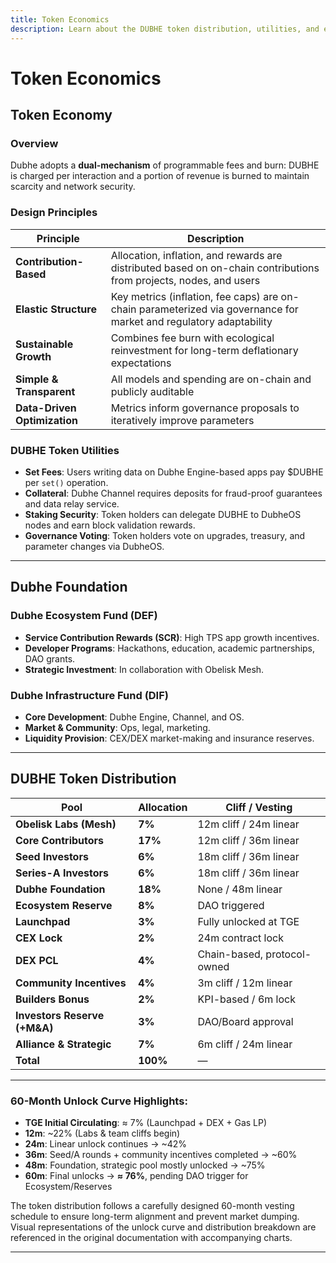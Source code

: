 ```yaml
---
title: Token Economics
description: Learn about the DUBHE token distribution, utilities, and economic mechanisms.
---
```


# Token Economics

## Token Economy

### Overview

Dubhe adopts a **dual-mechanism** of programmable fees and burn: DUBHE is charged per interaction and a portion of revenue is burned to maintain scarcity and network security.

### Design Principles

| Principle                    | Description                                                                                                        |
| ---------------------------- | ------------------------------------------------------------------------------------------------------------------ |
| **Contribution-Based**       | Allocation, inflation, and rewards are distributed based on on-chain contributions from projects, nodes, and users |
| **Elastic Structure**        | Key metrics (inflation, fee caps) are on-chain parameterized via governance for market and regulatory adaptability |
| **Sustainable Growth**       | Combines fee burn with ecological reinvestment for long-term deflationary expectations                             |
| **Simple & Transparent**     | All models and spending are on-chain and publicly auditable                                                        |
| **Data-Driven Optimization** | Metrics inform governance proposals to iteratively improve parameters                                              |

### DUBHE Token Utilities

- **Set Fees**: Users writing data on Dubhe Engine-based apps pay $DUBHE per `set()` operation.
- **Collateral**: Dubhe Channel requires deposits for fraud-proof guarantees and data relay service.
- **Staking Security**: Token holders can delegate DUBHE to DubheOS nodes and earn block validation rewards.
- **Governance Voting**: Token holders vote on upgrades, treasury, and parameter changes via DubheOS.

---

## Dubhe Foundation

### Dubhe Ecosystem Fund (DEF)

- **Service Contribution Rewards (SCR)**: High TPS app growth incentives.
- **Developer Programs**: Hackathons, education, academic partnerships, DAO grants.
- **Strategic Investment**: In collaboration with Obelisk Mesh.

### Dubhe Infrastructure Fund (DIF)

- **Core Development**: Dubhe Engine, Channel, and OS.
- **Market & Community**: Ops, legal, marketing.
- **Liquidity Provision**: CEX/DEX market-making and insurance reserves.

---

## DUBHE Token Distribution

| Pool                         | Allocation | Cliff / Vesting             |
| ---------------------------- | ---------- | --------------------------- |
| **Obelisk Labs (Mesh)**      | **7%**     | 12m cliff / 24m linear      |
| **Core Contributors**        | **17%**    | 12m cliff / 36m linear      |
| **Seed Investors**           | **6%**     | 18m cliff / 36m linear      |
| **Series-A Investors**       | **6%**     | 18m cliff / 36m linear      |
| **Dubhe Foundation**         | **18%**    | None / 48m linear           |
| **Ecosystem Reserve**        | **8%**     | DAO triggered               |
| **Launchpad**                | **3%**     | Fully unlocked at TGE       |
| **CEX Lock**                 | **2%**     | 24m contract lock           |
| **DEX PCL**                  | **4%**     | Chain-based, protocol-owned |
| **Community Incentives**     | **4%**     | 3m cliff / 12m linear       |
| **Builders Bonus**           | **2%**     | KPI-based / 6m lock         |
| **Investors Reserve (+M&A)** | **3%**     | DAO/Board approval          |
| **Alliance & Strategic**     | **7%**     | 6m cliff / 24m linear       |
| **Total**                    | **100%**   | —                           |

---

### 60-Month Unlock Curve Highlights:

- **TGE Initial Circulating**: ≈ 7% (Launchpad + DEX + Gas LP)
- **12m**: ~22% (Labs & team cliffs begin)
- **24m**: Linear unlock continues → ~42%
- **36m**: Seed/A rounds + community incentives completed → ~60%
- **48m**: Foundation, strategic pool mostly unlocked → ~75%
- **60m**: Final unlocks → **≈ 76%**, pending DAO trigger for Ecosystem/Reserves

<Note>
The token distribution follows a carefully designed 60-month vesting schedule to ensure long-term alignment and prevent market dumping. Visual representations of the unlock curve and distribution breakdown are referenced in the original documentation with accompanying charts.
</Note>

---